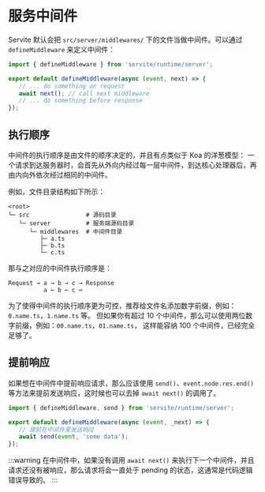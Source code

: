 # 服务中间件

Servite 默认会把 `src/server/middlewares/` 下的文件当做中间件。可以通过 `defineMiddleware` 来定义中间件：

```ts
import { defineMiddleware } from 'servite/runtime/server';

export default defineMiddleware(async (event, next) => {
   // ... do something on request
   await next(); // call next middleware
   // ... do something before response
});
```

## 执行顺序

中间件的执行顺序是由文件的顺序决定的，并且有点类似于 Koa 的洋葱模型：
一个请求到达服务器时，会首先从外向内经过每一层中间件，到达核心处理器后，再由内向外依次经过相同的中间件。

例如，文件目录结构如下所示：

```shell
<root>
└─ src                # 源码目录
   └─ server          # 服务端源码目录
      └─ middlewares  # 中间件目录
         ├─ a.ts
         ├─ b.ts
         └─ c.ts
```

那与之对应的中间件执行顺序是：

```text
Request → a → b → c → Response
          a ← b ← c ↩︎
```

为了使得中间件的执行顺序更为可控，推荐给文件名添加数字前缀，例如：`0.name.ts`，`1.name.ts` 等。
但如果你有超过 10 个中间件，那么可以使用两位数字前缀，例如：`00.name.ts`，`01.name.ts`，
这样能容纳 100 个中间件，已经完全足够了。

## 提前响应

如果想在中间件中提前响应请求，那么应该使用 `send()`、`event.node.res.end()` 等方法来提前发送响应，这时候也可以去掉 `await next()` 的调用了。

```ts
import { defineMiddleware, send } from 'servite/runtime/server';

export default defineMiddleware(async (event, _next) => {
   // 提前在中间件里发送响应
   await send(event, 'some data');
});
```

:::warning
在中间件中，如果没有调用 `await next()` 来执行下一个中间件，并且请求还没有被响应，那么请求将会一直处于 pending 的状态，这通常是代码逻辑错误导致的。
:::
